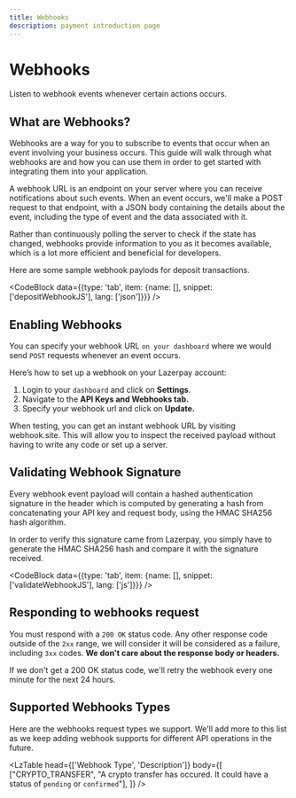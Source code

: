 ```yaml
---
title: Webhooks
description: payment introduction page
---
```


# Webhooks

Listen to webhook events whenever certain actions occurs.

<Divider className='max-w-100 mb-2' />

## What are Webhooks?

Webhooks are a way for you to subscribe to events that occur when an event involving your business occurs. This guide will walk through what webhooks are and how you can use them in order to get started with integrating them into your application.

A webhook URL is an endpoint on your server where you can receive notifications about such events. When an event occurs, we'll make a POST request to that endpoint, with a JSON body containing the details about the event, including the type of event and the data associated with it.

<Alert status="info">Rather than continuously polling the server to check if the state has changed, webhooks provide information to you as it becomes available, which is a lot more efficient and beneficial for developers.</Alert>

Here are some sample webhook paylods for deposit transactions.


<CodeBlock data={{type: 'tab', item: {name: [], snippet: ['depositWebhookJS'], lang: ['json']}}} />

<Divider className='max-w-100 mb-2' />

## Enabling Webhooks

You can specify your webhook URL <code>on your dashboard</code> where we would send <code>POST</code> requests whenever an event occurs.

Here’s how to set up a webhook on your Lazerpay account:

1. Login to your <code>dashboard</code> and click on <b>Settings</b>.
2. Navigate to the <b>API Keys and Webhooks tab.</b>
3. Specify your webhook url and click on <b>Update.</b>

<Alert status="info">When testing, you can get an instant webhook URL by visiting webhook.site. This will allow you to inspect the received payload without having to write any code or set up a server.</Alert>

<Divider className='max-w-100 mb-2' />

## Validating Webhook Signature

Every webhook event payload will contain a hashed authentication signature in the header which is computed by generating a hash from concatenating your API key and request body, using the HMAC SHA256 hash algorithm.

In order to verify this signature came from Lazerpay, you simply have to generate the HMAC SHA256 hash and compare it with the signature received.

<CodeBlock data={{type: 'tab', item: {name: [], snippet: ['validateWebhookJS'], lang: ['js']}}} />

<Divider className='max-w-100 mb-2' />

## Responding to webhooks request

You must respond with a <code>200 OK</code> status code. Any other response code outside of the <code>2xx</code> range, we will consider it will be considered as a failure, including <code>3xx</code> codes. <b>We don't care about the response body or headers.</b>

<Alert status="info">If we don't get a 200 OK status code, we'll retry the webhook every one minute for the next 24 hours.</Alert>

<Divider className='max-w-100 mb-2' />


## Supported Webhooks Types

Here are the webhooks request types we support. We'll add more to this list as we keep adding webhook supports for different API operations in the future.

<LzTable
    head={['Webhook Type', 'Description']}
    body={[
        ["CRYPTO_TRANSFER", "A crypto transfer has occured. It could have a status of <code>pending</code> or <code>confirmed</code>"],
    ]}
/>